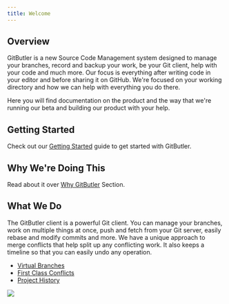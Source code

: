 ```yaml
---
title: Welcome
---
```


## Overview

GitButler is a new Source Code Management system designed to manage your branches, record and backup your work, be your Git client, help with your code and much more. Our focus is everything after writing code in your editor and before sharing it on GitHub. We're focused on your working directory and how we can help with everything you do there.

<ImageSection
  className="mx-auto"
  src="https://gitbutler-docs-images-public.s3.us-east-1.amazonaws.com/vbranch-ex.png"
  width="800"
  height="600"
  subtitle="An example of the GitButler client with multiple applied branches and assigned changes."
/>

Here you will find documentation on the product and the way that we're running our beta and building our product with your help.

## Getting Started

Check out our [Getting Started](/guide) guide to get started with GitButler.

## Why We're Doing This

Read about it over [Why GitButler](/why-gitbutler) Section.

## What We Do

The GitButler client is a powerful Git client. You can manage your branches, work on multiple things at once, push and fetch from your Git server, easily rebase and modify commits and more. We have a unique approach to merge conflicts that help split up any conflicting work. It also keeps a timeline so that you can easily undo any operation.

- [Virtual Branches](/features/virtual-branches/overview)
- [First Class Conflicts](/features/virtual-branches/merging)
- [Project History](/features/timeline)

<img src="/img/dots-bowtie.svg" className="mx-auto w-72" />
